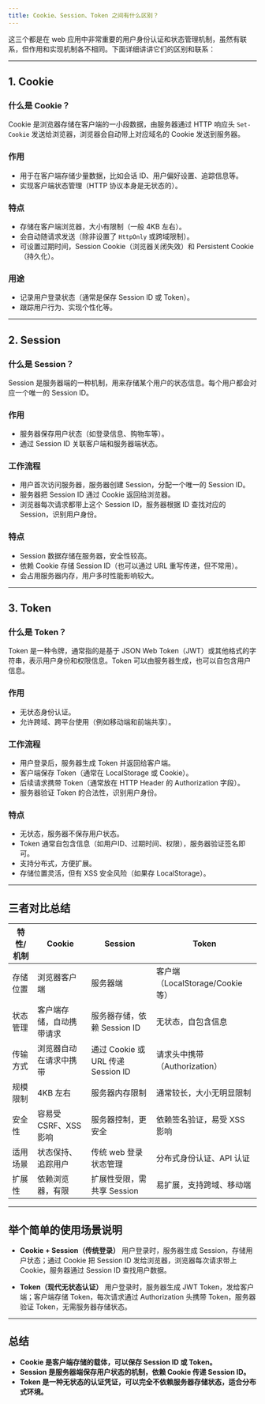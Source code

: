 ```yaml
---
title: Cookie、Session、Token 之间有什么区别？
---
```


这三个都是在 web 应用中非常重要的用户身份认证和状态管理机制，虽然有联系，但作用和实现机制各不相同。下面详细讲讲它们的区别和联系：

---

## 1. Cookie

### 什么是 Cookie？

Cookie 是浏览器存储在客户端的一小段数据，由服务器通过 HTTP 响应头 `Set-Cookie` 发送给浏览器，浏览器会自动带上对应域名的 Cookie 发送到服务器。

### 作用

* 用于在客户端存储少量数据，比如会话 ID、用户偏好设置、追踪信息等。
* 实现客户端状态管理（HTTP 协议本身是无状态的）。

### 特点

* 存储在客户端浏览器，大小有限制（一般 4KB 左右）。
* 会自动随请求发送（除非设置了 `HttpOnly` 或跨域限制）。
* 可设置过期时间，Session Cookie（浏览器关闭失效）和 Persistent Cookie（持久化）。

### 用途

* 记录用户登录状态（通常是保存 Session ID 或 Token）。
* 跟踪用户行为、实现个性化等。

---

## 2. Session

### 什么是 Session？

Session 是服务器端的一种机制，用来存储某个用户的状态信息。每个用户都会对应一个唯一的 Session ID。

### 作用

* 服务器保存用户状态（如登录信息、购物车等）。
* 通过 Session ID 关联客户端和服务器端状态。

### 工作流程

* 用户首次访问服务器，服务器创建 Session，分配一个唯一的 Session ID。
* 服务器把 Session ID 通过 Cookie 返回给浏览器。
* 浏览器每次请求都带上这个 Session ID，服务器根据 ID 查找对应的 Session，识别用户身份。

### 特点

* Session 数据存储在服务器，安全性较高。
* 依赖 Cookie 存储 Session ID（也可以通过 URL 重写传递，但不常用）。
* 会占用服务器内存，用户多时性能影响较大。

---

## 3. Token

### 什么是 Token？

Token 是一种令牌，通常指的是基于 JSON Web Token（JWT）或其他格式的字符串，表示用户身份和权限信息。Token 可以由服务器生成，也可以自包含用户信息。

### 作用

* 无状态身份认证。
* 允许跨域、跨平台使用（例如移动端和前端共享）。

### 工作流程

* 用户登录后，服务器生成 Token 并返回给客户端。
* 客户端保存 Token（通常在 LocalStorage 或 Cookie）。
* 后续请求携带 Token（通常放在 HTTP Header 的 Authorization 字段）。
* 服务器验证 Token 的合法性，识别用户身份。

### 特点

* 无状态，服务器不保存用户状态。
* Token 通常自包含信息（如用户ID、过期时间、权限），服务器验证签名即可。
* 支持分布式，方便扩展。
* 存储位置灵活，但有 XSS 安全风险（如果存 LocalStorage）。

---

## 三者对比总结

| 特性/机制 | Cookie          | Session                       | Token                     |
| ----- | --------------- | ----------------------------- | ------------------------- |
| 存储位置  | 浏览器客户端          | 服务器端                          | 客户端（LocalStorage/Cookie等） |
| 状态管理  | 客户端存储，自动携带请求    | 服务器存储，依赖 Session ID           | 无状态，自包含信息                 |
| 传输方式  | 浏览器自动在请求中携带     | 通过 Cookie 或 URL 传递 Session ID | 请求头中携带（Authorization）     |
| 规模限制  | 4KB 左右          | 服务器内存限制                       | 通常较长，大小无明显限制              |
| 安全性   | 容易受 CSRF、XSS 影响 | 服务器控制，更安全                     | 依赖签名验证，易受 XSS 影响          |
| 适用场景  | 状态保持、追踪用户       | 传统 web 登录状态管理                 | 分布式身份认证、API 认证            |
| 扩展性   | 依赖浏览器，有限        | 扩展性受限，需共享 Session             | 易扩展，支持跨域、移动端              |

---

## 举个简单的使用场景说明

* **Cookie + Session（传统登录）**
  用户登录时，服务器生成 Session，存储用户状态；通过 Cookie 把 Session ID 发给浏览器，浏览器每次请求带上 Cookie，服务器通过 Session ID 查找用户数据。

* **Token（现代无状态认证）**
  用户登录时，服务器生成 JWT Token，发给客户端；客户端存储 Token，每次请求通过 Authorization 头携带 Token，服务器验证 Token，无需服务器存储状态。

---

## 总结

* **Cookie 是客户端存储的载体，可以保存 Session ID 或 Token。**
* **Session 是服务器端保存用户状态的机制，依赖 Cookie 传递 Session ID。**
* **Token 是一种无状态的认证凭证，可以完全不依赖服务器存储状态，适合分布式环境。**


